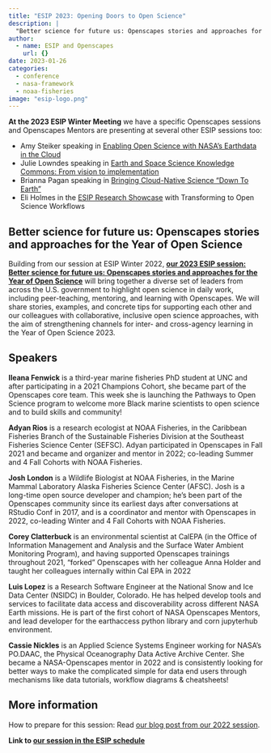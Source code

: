 ```yaml
---
title: "ESIP 2023: Opening Doors to Open Science"
description: |
  "Better science for future us: Openscapes stories and approaches for the Year of Open Science"
author:
  - name: ESIP and Openscapes
    url: {}
date: 2023-01-26
categories: 
  - conference
  - nasa-framework
  - noaa-fisheries
image: "esip-logo.png"
---
```


**At the 2023 ESIP Winter Meeting** we have a specific Openscapes sessions and Openscapes Mentors are presenting at several other ESIP sessions too:

- Amy Steiker speaking in [Enabling Open Science with NASA's Earthdata in the Cloud](https://2023januaryesipmeeting.sched.com/event/1EwXE/enabling-open-science-with-nasas-earthdata-in-the-cloud)
- Julie Lowndes speaking in [Earth and Space Science Knowledge Commons: From vision to implementation](https://2023januaryesipmeeting.sched.com/event/1EwXQ/earth-and-space-science-knowledge-commons-from-vision-to-implementation)
- Brianna Pagan speaking in [Bringing Cloud-Native Science “Down To Earth”](https://2023januaryesipmeeting.sched.com/event/1EwXf/bringing-cloud-native-science-down-to-earth)
- Eli Holmes in the [ESIP Research Showcase](https://2023januaryesipmeeting.sched.com/event/1EwXr/research-showcase-poster-demo-live-event) with Transforming to Open Science Workflows

## Better science for future us: Openscapes stories and approaches for the Year of Open Science

Building from our session at ESIP Winter 2022, **[our 2023 ESIP session: Better science for future us: Openscapes stories and approaches for the Year of Open Science](https://2023januaryesipmeeting.sched.com/event/1EwXx/better-science-for-future-us-openscapes-stories-and-approaches-for-the-year-of-open-science)** will bring together a diverse set of leaders from across the U.S. government to highlight open science in daily work, including peer-teaching, mentoring, and learning with Openscapes. We will share stories, examples, and concrete tips for supporting each other and our colleagues with collaborative, inclusive open science approaches, with the aim of strengthening channels for inter- and cross-agency learning in the Year of Open Science 2023.

## Speakers

**Ileana Fenwick** is a third-year marine fisheries PhD student at UNC and after participating in a 2021 Champions Cohort, she became part of the Openscapes core team. This week she is launching the Pathways to Open Science program to welcome more Black marine scientists to open science and to build skills and community!

**Adyan Rios** is a research ecologist at NOAA Fisheries, in the Caribbean Fisheries Branch of the Sustainable Fisheries Division at the Southeast Fisheries Science Center (SEFSC). Adyan participated in Openscapes in Fall 2021 and became and organizer and mentor in 2022; co-leading Summer and 4 Fall Cohorts with NOAA Fisheries.

**Josh London** is a Wildlife Biologist at NOAA Fisheries, in the Marine Mammal Laboratory Alaska Fisheries Science Center (AFSC). Josh is a long-time open source developer and champion; he’s been part of the Openscapes community since its earliest days after conversations at RStudio Conf in 2017, and is a coordinator and mentor with Openscapes in 2022, co-leading Winter and 4 Fall Cohorts with NOAA Fisheries.

**Corey Clatterbuck** is an environmental scientist at CalEPA (in the Office of Information Management and Analysis and the Surface Water Ambient Monitoring Program), and having supported Openscapes trainings throughout 2021, "forked" Openscapes with her colleague Anna Holder and taught her colleagues internally within Cal EPA in 2022

**Luis Lopez** is a Research Software Engineer at the National Snow and Ice Data Center (NSIDC) in Boulder, Colorado. He has helped develop tools and services to facilitate data access and discoverability across different NASA Earth missions. He is part of the first cohort of NASA Openscapes Mentors, and lead developer for the earthaccess python library and corn jupyterhub environment.

**Cassie Nickles** is an Applied Science Systems Engineer working for NASA’s PO.DAAC, the Physical Oceanography Data Active Archive Center. She became a NASA-Openscapes mentor in 2022 and is consistently looking for better ways to make the complicated simple for data end users through mechanisms like data tutorials, workflow diagrams & cheatsheets! 


## More information

How to prepare for this session: Read [our blog post from our 2022 session](https://www.openscapes.org/blog/2022/02/17/esip-winter-2022/).

**Link to [our session in the ESIP schedule](https://2023januaryesipmeeting.sched.com/event/1EwXx/better-science-for-future-us-openscapes-stories-and-approaches-for-the-year-of-open-science)**

